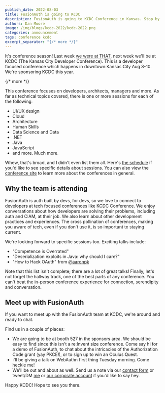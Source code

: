 ```yaml
---
publish_date: 2022-08-03 
title: FusionAuth is going to KCDC
description: FusionAuth is going to KCDC Conference in Kansas. Stop by and see us!
authors: Dan Moore
image: /img/blogs/kcdc-2022/kcdc-2022.png
categories: announcement
tags: conference kcdc
excerpt_separator: "{/* more */}"
---
```


It's conference season! Last week [we were at THAT](/blog/2022/07/25/see-you-at-that-conference), next week we'll be at KCDC (The Kansas City Developer Conference). This is a developer focused conference which happens in downtown Kansas City Aug 8-10. We're sponsoring KCDC this year.

{/* more */}

This conference focuses on developers, architects, managers and more. As far as technical topics covered, there is one or more sessions for each of the following:

* UI/UX design
* Cloud
* Architecture
* Human Skills
* Data Science and Data
* .NET
* Java
* JavaScript
* and more. Much more.

Whew, that's broad, and I didn't even list them all. Here's [the schedule](https://www.kcdc.info/sessions) if you'd like to see specific details about sessions. You can also view the [conference site](https://www.kcdc.info/) to learn more about the conferences in general.

## Why the team is attending

FusionAuth is auth built by devs, for devs, so we love to connect to developers at tech focused conferences like KCDC Conference. We enjoy conversations about how developers are solving their problems, including auth and CIAM, at their job. We also learn about other development practices and experiences. The cross pollination of conferences, making you aware of tech, even if you don't use it, is so important to staying current.

We're looking forward to specific sessions too. Exciting talks include:

* "Competence is Overrated"
* "Deserialization exploits in Java: why should I care?" 
* "How to Hack OAuth" from [@aaronpk](https://twitter.com/aaronpk/) 

Note that this list isn't complete; there are a lot of great talks! Finally, let's not forget the hallway track, one of the best parts of any conference. You can't beat the in-person conference experience for connection, serendipity and conversation.

## Meet up with FusionAuth

If you want to meet up with the FusionAuth team at KCDC, we're around and ready to chat.

Find us in a couple of places:

* We are going to be at booth 527 in the sponsors area. We should be easy to find since this isn't a re:Invent size conference. Come say hi for a demo of FusionAuth, to chat about the intricacies of the Authorization Code grant (yay PKCE!), or to sign up to win an Oculus Quest.
* I'll be giving a talk on WebAuthn first thing Tuesday morning. Come heckle me!
* We'll be out and about as well. Send us a note via our [contact form](/contact) or tweet/DM [me](https://twitter.com/mooreds) or [our corporate account](https://twitter.com/fusionauth) if you'd like to say hey.

Happy KCDC! Hope to see you there.
